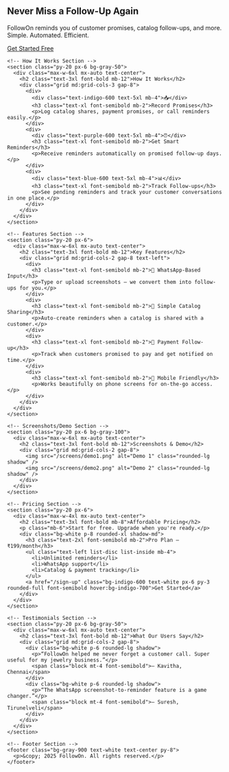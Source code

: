 <!DOCTYPE html>
<html lang="en">
  <head>
    <meta charset="UTF-8" />
    <meta name="viewport" content="width=device-width, initial-scale=1.0" />
    <title>FollowOn - Smart Reminder SaaS</title>
    <link href="https://cdn.jsdelivr.net/npm/tailwindcss@3.4.1/dist/tailwind.min.css" rel="stylesheet" />
  </head>
  <body class="bg-white text-gray-900">
    <!-- Hero Section -->
    <section class="min-h-screen flex flex-col items-center justify-center bg-gradient-to-r from-indigo-500 to-purple-600 text-white text-center px-4">
      <h1 class="text-4xl md:text-6xl font-bold mb-4">Never Miss a Follow-Up Again</h1>
      <p class="text-lg md:text-2xl mb-6 max-w-2xl">FollowOn reminds you of customer promises, catalog follow-ups, and more. Simple. Automated. Efficient.</p>
      <a href="/sign-up" class="bg-white text-indigo-600 font-semibold py-3 px-6 rounded-full shadow-lg hover:bg-gray-100 transition">Get Started Free</a>
    </section>

    <!-- How It Works Section -->
    <section class="py-20 px-6 bg-gray-50">
      <div class="max-w-6xl mx-auto text-center">
        <h2 class="text-3xl font-bold mb-12">How It Works</h2>
        <div class="grid md:grid-cols-3 gap-8">
          <div>
            <div class="text-indigo-600 text-5xl mb-4">📥</div>
            <h3 class="text-xl font-semibold mb-2">Record Promises</h3>
            <p>Log catalog shares, payment promises, or call reminders easily.</p>
          </div>
          <div>
            <div class="text-purple-600 text-5xl mb-4">⏰</div>
            <h3 class="text-xl font-semibold mb-2">Get Smart Reminders</h3>
            <p>Receive reminders automatically on promised follow-up days.</p>
          </div>
          <div>
            <div class="text-blue-600 text-5xl mb-4">📊</div>
            <h3 class="text-xl font-semibold mb-2">Track Follow-ups</h3>
            <p>See pending reminders and track your customer conversations in one place.</p>
          </div>
        </div>
      </div>
    </section>

    <!-- Features Section -->
    <section class="py-20 px-6">
      <div class="max-w-6xl mx-auto text-center">
        <h2 class="text-3xl font-bold mb-12">Key Features</h2>
        <div class="grid md:grid-cols-2 gap-8 text-left">
          <div>
            <h3 class="text-xl font-semibold mb-2">🔄 WhatsApp-Based Input</h3>
            <p>Type or upload screenshots — we convert them into follow-ups for you.</p>
          </div>
          <div>
            <h3 class="text-xl font-semibold mb-2">📁 Simple Catalog Sharing</h3>
            <p>Auto-create reminders when a catalog is shared with a customer.</p>
          </div>
          <div>
            <h3 class="text-xl font-semibold mb-2">📅 Payment Follow-up</h3>
            <p>Track when customers promised to pay and get notified on time.</p>
          </div>
          <div>
            <h3 class="text-xl font-semibold mb-2">📱 Mobile Friendly</h3>
            <p>Works beautifully on phone screens for on-the-go access.</p>
          </div>
        </div>
      </div>
    </section>

    <!-- Screenshots/Demo Section -->
    <section class="py-20 px-6 bg-gray-100">
      <div class="max-w-6xl mx-auto text-center">
        <h2 class="text-3xl font-bold mb-12">Screenshots & Demo</h2>
        <div class="grid md:grid-cols-2 gap-8">
          <img src="/screens/demo1.png" alt="Demo 1" class="rounded-lg shadow" />
          <img src="/screens/demo2.png" alt="Demo 2" class="rounded-lg shadow" />
        </div>
      </div>
    </section>

    <!-- Pricing Section -->
    <section class="py-20 px-6">
      <div class="max-w-4xl mx-auto text-center">
        <h2 class="text-3xl font-bold mb-8">Affordable Pricing</h2>
        <p class="mb-6">Start for free. Upgrade when you're ready.</p>
        <div class="bg-white p-8 rounded-xl shadow-md">
          <h3 class="text-2xl font-semibold mb-2">Pro Plan – ₹199/month</h3>
          <ul class="text-left list-disc list-inside mb-4">
            <li>Unlimited reminders</li>
            <li>WhatsApp support</li>
            <li>Catalog & payment tracking</li>
          </ul>
          <a href="/sign-up" class="bg-indigo-600 text-white px-6 py-3 rounded-full font-semibold hover:bg-indigo-700">Get Started</a>
        </div>
      </div>
    </section>

    <!-- Testimonials Section -->
    <section class="py-20 px-6 bg-gray-50">
      <div class="max-w-6xl mx-auto text-center">
        <h2 class="text-3xl font-bold mb-12">What Our Users Say</h2>
        <div class="grid md:grid-cols-2 gap-8">
          <div class="bg-white p-6 rounded-lg shadow">
            <p>“FollowOn helped me never forget a customer call. Super useful for my jewelry business.”</p>
            <span class="block mt-4 font-semibold">– Kavitha, Chennai</span>
          </div>
          <div class="bg-white p-6 rounded-lg shadow">
            <p>“The WhatsApp screenshot-to-reminder feature is a game changer.”</p>
            <span class="block mt-4 font-semibold">– Suresh, Tirunelveli</span>
          </div>
        </div>
      </div>
    </section>

    <!-- Footer Section -->
    <footer class="bg-gray-900 text-white text-center py-8">
      <p>&copy; 2025 FollowOn. All rights reserved.</p>
    </footer>
  </body>
</html>
